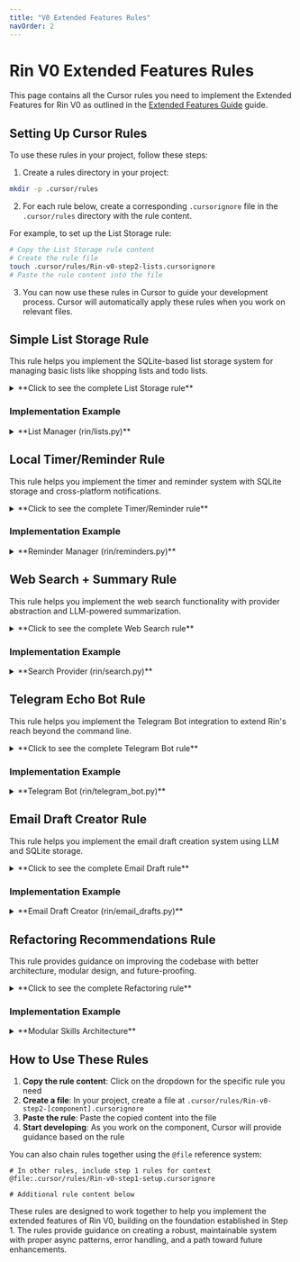 ```yaml
---
title: "V0 Extended Features Rules"
navOrder: 2
---
```


# Rin V0 Extended Features Rules

This page contains all the Cursor rules you need to implement the Extended Features for Rin V0 as outlined in the [Extended Features Guide](/v0/rin-v0-extended-features-guide) guide.

## Setting Up Cursor Rules

To use these rules in your project, follow these steps:

1. Create a rules directory in your project:
```bash
mkdir -p .cursor/rules
```

2. For each rule below, create a corresponding <code>.cursorignore</code> file in the <code>.cursor/rules</code> directory with the rule content.

For example, to set up the List Storage rule:
```bash
# Copy the List Storage rule content
# Create the rule file
touch .cursor/rules/Rin-v0-step2-lists.cursorignore
# Paste the rule content into the file
```

3. You can now use these rules in Cursor to guide your development process. Cursor will automatically apply these rules when you work on relevant files.

## Simple List Storage Rule

This rule helps you implement the SQLite-based list storage system for managing basic lists like shopping lists and todo lists.

<details>
<summary>**Click to see the complete List Storage rule**</summary>

```
# Rin V0 List Storage Rule
# This rule helps with implementing the SQLite-based list storage system

# Define which files this rule applies to
*.py
rin/lists.py
rin/cli.py
rin/core.py

# Rule content below
When helping with the Rin V0 list storage implementation:

1. Data Storage Guidelines:
   - Use SQLite via aiosqlite for async database operations
   - Create a ListManager class with a clean interface
   - Maintain a single database file (rin.db) in the user's RIN_DIR
   - Store list data in a table with proper schema
   - Store list items as a JSON string in a TEXT column
   - Use proper asyncio patterns for database operations
   - Implement proper error handling for all database operations
   - Ensure lists have unique names with UNIQUE constraint

2. Core List Operations:
   - Create list (with optional initial items)
   - Get all available lists
   - Get items in a specific list
   - Add item to a list
   - Remove item from a list
   - Delete entire list
   - All operations must be asynchronous
   - Return meaningful success/failure indicators
   - Implement proper error handling and logging

3. Command Line Interface:
   - Implement a click group called "list_cmd" (to avoid conflict with Python's list type)
   - Add subcommands for all core operations
   - Provide helpful error messages and feedback
   - Show list contents in a numbered format
   - Implement proper argument validation
   - Use appropriate Click decorators for arguments
   - Handle exceptions gracefully

4. Natural Language Processing:
   - Add a handle_list_command method to the Assistant class
   - Use regex pattern matching to identify list-related commands
   - Extract list names and item content using helper functions
   - Implement parsing for various command forms: create, show, add, remove, delete
   - Return None for non-list commands (to fall back to other handlers)
   - Provide natural conversational responses
   - Handle ambiguity with follow-up questions

5. Modular Implementation:
   - Keep list functionality in a separate module (rin/lists.py)
   - Use a clear, consistent async interface
   - Add proper type hints and docstrings
   - Include comprehensive logging
   - Follow PEP 8 guidelines
   - Use consistent naming conventions
   - Implement proper exception handling
```

</details>

### Implementation Example

<details>
<summary>**List Manager (rin/lists.py)**</summary>

```python
# rin/lists.py
import json
import aiosqlite
import asyncio
import logging
from pathlib import Path
from rin.config import RIN_DIR
from rin.logging_config import loggers
import datetime

logger = loggers.get('core', logging.getLogger('rin.lists'))

class ListManager:
    """SQLite-based list manager using aiosqlite"""
    
    def __init__(self):
        self.db_path = RIN_DIR / "rin.db" # Use the main database file
        logger.info(f"List Manager initialized, using DB at {self.db_path}")
    
    async def _init_db(self):
        """Ensure the lists table exists"""
        async with aiosqlite.connect(self.db_path) as db:
            await db.execute('''
                CREATE TABLE IF NOT EXISTS lists (
                    id INTEGER PRIMARY KEY AUTOINCREMENT,
                    name TEXT NOT NULL,
                    items TEXT NOT NULL, -- Store items as JSON string
                    created_at TEXT NOT NULL,
                    UNIQUE(name)
                )
            ''')
            await db.commit()
    
    async def get_lists(self):
        """Get all available list names"""
        await self._init_db()
        async with aiosqlite.connect(self.db_path) as db:
            cursor = await db.execute('SELECT name FROM lists')
            rows = await cursor.fetchall()
            return [row[0] for row in rows]
    
    async def create_list(self, name, items=None):
        """Create a new list with optional initial items"""
        await self._init_db()
        if items is None:
            items = []
        
        items_json = json.dumps(items)
        created_at = str(datetime.datetime.now())
        
        try:
            async with aiosqlite.connect(self.db_path) as db:
                await db.execute(
                    'INSERT INTO lists (name, items, created_at) VALUES (?, ?, ?)',
                    (name, items_json, created_at)
                )
                await db.commit()
            logger.info(f"Created list '{name}' with {len(items)} items")
            return True
        except aiosqlite.IntegrityError:
            logger.warning(f"List '{name}' already exists")
            return False
        except Exception as e:
            logger.error(f"Error creating list '{name}': {str(e)}")
            return False
    
    # Other methods (get_list, add_item, remove_item, delete_list)
```

</details>

## Local Timer/Reminder Rule

This rule helps you implement the timer and reminder system with SQLite storage and cross-platform notifications.

<details>
<summary>**Click to see the complete Timer/Reminder rule**</summary>

```
# Rin V0 Timer/Reminder Rule
# This rule helps with implementing the async timer/reminder system using SQLite and Plyer

# Define which files this rule applies to
*.py
rin/reminders.py
rin/cli.py
rin/core.py

# Rule content below
When helping with the Rin V0 timer/reminder implementation:

1. Data Storage Guidelines:
   - Use SQLite via aiosqlite for storing reminders
   - Implement a ReminderManager class with async methods
   - Create a dedicated reminders table in the main database
   - Store both timers and reminders in the same table with a type field
   - Use ISO format for date/time storage
   - Use a string ID format that identifies the timer/reminder type
   - Create an index on the due_time column for performance
   - Track completion status for reminders (0/1)

2. Async Task Management:
   - Load existing reminders from database on startup
   - Schedule active reminders via asyncio tasks
   - Store task references in a dictionary to prevent garbage collection
   - Use asyncio.create_task for background operations
   - Implement proper cancellation handling
   - Validate reminders that may have expired during downtime
   - Ensure atomic operations to prevent duplicate notifications

3. Notification System:
   - Use Plyer for cross-platform notifications
   - Implement TTS output for audio notification
   - Fall back to console output if Plyer fails
   - Implement sound playback using sounddevice
   - Mark reminders as completed after notification
   - Provide adequate error handling
   - Support both system and audio notifications

4. Command Line Interface:
   - Create a "reminder" command group
   - Implement timer command for duration-based alerts
   - Implement set command for specific time reminders
   - Support flexible time formats using dateutil.parser
   - Format dates and times in user-friendly formats
   - Implement list command to show all active reminders
   - Support cancellation by ID

5. Natural Language Processing:
   - Add handle_reminder_command method to the Assistant class
   - Parse time expressions for specific times
   - Parse duration expressions (minutes, hours)
   - Extract descriptions from commands
   - Support querying active reminders
   - Support cancelling reminders by description or ID
   - Format times in natural language responses
```

</details>

### Implementation Example

<details>
<summary>**Reminder Manager (rin/reminders.py)**</summary>

```python
# rin/reminders.py
import json
import aiosqlite
import asyncio
import datetime
import platform
import logging
import time
from pathlib import Path
from plyer import notification # Use Plyer for notifications
from rin.config import RIN_DIR
from rin.logging_config import loggers
from rin.tts import TTSInterface

logger = loggers.get('core', logging.getLogger('rin.reminders'))

class ReminderManager:
    """Manages timers and reminders using SQLite and Plyer"""
    
    def __init__(self):
        self.db_path = RIN_DIR / "rin.db"
        self.tasks = {}  # Track running asyncio tasks
        self.tts = TTSInterface.create()
        logger.info(f"Reminder Manager initialized, using DB at {self.db_path}")
        
        # Load existing reminders asynchronously in the background
        asyncio.create_task(self._load_reminders())
    
    async def _init_db(self):
        """Ensure the reminders table exists"""
        async with aiosqlite.connect(self.db_path) as db:
            await db.execute('''
                CREATE TABLE IF NOT EXISTS reminders (
                    id TEXT PRIMARY KEY, -- Use string ID for simplicity
                    type TEXT NOT NULL, -- 'timer' or 'reminder'
                    description TEXT NOT NULL,
                    created_at TEXT NOT NULL,
                    due_time TEXT NOT NULL,
                    duration_seconds INTEGER, -- Only for timers
                    completed INTEGER DEFAULT 0
                )
            ''')
            await db.execute('CREATE INDEX IF NOT EXISTS idx_reminders_due ON reminders (due_time)')
            await db.commit()
    
    # Other methods (set_timer, set_reminder, cancel_reminder, etc.)
```

</details>

## Web Search + Summary Rule

This rule helps you implement the web search functionality with provider abstraction and LLM-powered summarization.

<details>
<summary>**Click to see the complete Web Search rule**</summary>

```
# Rin V0 Web Search Rule
# This rule helps with implementing the web search and summarization system

# Define which files this rule applies to
*.py
rin/search.py
rin/cli.py
rin/core.py
rin/config.py

# Rule content below
When helping with the Rin V0 web search implementation:

1. Provider Abstraction:
   - Create an abstract SearchProvider base class with an async search method
   - Implement SerpAPISearch as the primary provider
   - Create a factory function to instantiate providers based on configuration
   - Support a fallback placeholder for when API keys are missing
   - Allow configuration via environment variables
   - Implement proper error handling for API failures
   - Ensure all network operations are asynchronous
   - Use aiohttp for HTTP requests

2. Web Search Manager:
   - Create a WebSearchManager class that uses the provider abstraction
   - Implement search_and_summarize method for LLM-enhanced results
   - Implement raw_search for basic results without summarization
   - Structure search results consistently with title, link, snippet
   - Format results for LLM summarization
   - Ensure proper error handling with meaningful error responses
   - Use LLMInterface for summarization

3. Configuration Management:
   - Add SERPAPI_KEY to configuration
   - Add SEARCH_PROVIDER setting with sensible default
   - Update .env file template
   - Use consistent config access patterns
   - Provide helpful error messages for missing credentials

4. Command Line Interface:
   - Add search command to CLI
   - Support query as positional argument
   - Add options for summary vs. raw results
   - Support configurable number of results
   - Format output in a readable way
   - Display source links
   - Show errors clearly

5. Natural Language Processing:
   - Add handle_search_command method to Assistant class
   - Use regex patterns to identify search queries
   - Support various query forms (search for, tell me about, etc.)
   - Extract the actual search query from the command
   - Format responses in a conversational way
   - Ensure proper error handling
```

</details>

### Implementation Example

<details>
<summary>**Search Provider (rin/search.py)**</summary>

```python
# rin/search.py
import os
import json
import aiohttp
import logging
import urllib.parse
from abc import ABC, abstractmethod
from rin.config import SERPAPI_KEY, SEARCH_PROVIDER
from rin.logging_config import loggers
from rin.llm import LLMInterface

logger = loggers.get('core', logging.getLogger('rin.search'))

# --- Search Provider Abstraction ---

class SearchProvider(ABC):
    """Abstract base class for search providers."""
    @abstractmethod
    async def search(self, query, num_results=5):
        """Perform search and return structured results or error dict."""
        pass

class SerpAPISearch(SearchProvider):
    """Search provider using SerpAPI."""
    def __init__(self):
        self.api_key = os.getenv("SERPAPI_KEY")
        if not self.api_key:
            raise ValueError("SERPAPI_KEY not found in environment variables.")
        logger.info("Initialized SerpAPISearch provider.")

    async def search(self, query, num_results=5):
        encoded_query = urllib.parse.quote(query)
        url = f"https://serpapi.com/search.json?q={encoded_query}&num={num_results}&api_key={self.api_key}"
        
        try:
            async with aiohttp.ClientSession() as session:
                async with session.get(url) as response:
                    if response.status != 200:
                        error_text = await response.text()
                        logger.error(f"Error from SerpAPI ({response.status}): {error_text}")
                        return {"error": f"Search API error: {response.status}"}
                    
                    data = await response.json()
                    
                    # Basic result parsing
                    if "organic_results" not in data or not data["organic_results"]:
                        return {"results": []} # Return empty list if no organic results
                        
                    results = []
                    for res in data["organic_results"][:num_results]:
                         results.append({
                            "title": res.get("title", "No title"),
                            "link": res.get("link", "#"),
                            "snippet": res.get("snippet", "No description available.")
                        })
                    return {"results": results}
                    
        except Exception as e:
            logger.error(f"Error during SerpAPI search: {str(e)}", exc_info=True)
            return {"error": f"Failed to execute search: {str(e)}"}

# More classes and methods (WebSearchManager, etc.)
```

</details>

## Telegram Echo Bot Rule

This rule helps you implement the Telegram Bot integration to extend Rin's reach beyond the command line.

<details>
<summary>**Click to see the complete Telegram Bot rule**</summary>

```
# Rin V0 Telegram Bot Rule
# This rule helps with implementing the Telegram bot integration

# Define which files this rule applies to
*.py
rin/telegram_bot.py
rin/cli.py
rin/config.py

# Rule content below
When helping with the Rin V0 Telegram bot implementation:

1. Telegram Bot Setup:
   - Use python-telegram-bot library (v20+)
   - Create a RinTelegramBot class for integration
   - Read token from TELEGRAM_BOT_TOKEN environment variable
   - Add token to config with appropriate placeholders
   - Properly handle missing token cases
   - Create an instance of Assistant for query processing
   - Initialize bot with error handling

2. Command Handlers:
   - Implement /start command handler
   - Implement /help command handler
   - Create general message handler for all text messages
   - Use async pattern for all handlers
   - Support markdown formatting in responses
   - Show typing indicator during processing
   - Add proper error handling

3. Assistant Integration:
   - Process incoming messages via Assistant.process_query
   - Extract text response from result dictionary
   - Ensure proper error handling if Assistant fails
   - Log all incoming messages and responses
   - Pass user ID along with messages for future personalization

4. Command Line Interface:
   - Add telegram command to CLI
   - Run the bot until terminated (KeyboardInterrupt)
   - Show startup/shutdown messages
   - Handle interruption gracefully
   - Provide clear error messages

5. Documentation:
   - Include usage instructions in docstrings
   - Explain how to create a bot with @BotFather
   - Document environment variable requirements
   - Explain bot commands and capabilities
   - Include sample commands
```

</details>

### Implementation Example

<details>
<summary>**Telegram Bot (rin/telegram_bot.py)**</summary>

```python
# rin/telegram_bot.py
import os
import asyncio
import logging
from telegram import Update
from telegram.ext import ApplicationBuilder, ContextTypes, CommandHandler, MessageHandler, filters
from rin.core import Assistant
from rin.config import TELEGRAM_BOT_TOKEN
from rin.logging_config import loggers

logger = loggers.get('core', logging.getLogger('rin.telegram'))

class RinTelegramBot:
    """Telegram bot integration for Rin"""
    
    def __init__(self):
        self.token = os.getenv("TELEGRAM_BOT_TOKEN")
        if not self.token:
            logger.warning("TELEGRAM_BOT_TOKEN not found. Telegram bot functionality disabled.")
            return
        
        self.assistant = Assistant()
        logger.info("Telegram Bot initialized")
    
    async def start(self):
        """Start the Telegram bot"""
        if not self.token:
            logger.error("Cannot start Telegram bot: No token provided")
            return False
        
        try:
            # Create the application
            application = ApplicationBuilder().token(self.token).build()
            
            # Add handlers
            application.add_handler(CommandHandler("start", self.start_command))
            application.add_handler(CommandHandler("help", self.help_command))
            application.add_handler(MessageHandler(filters.TEXT & ~filters.COMMAND, self.handle_message))
            
            # Start the bot
            await application.initialize()
            await application.start()
            await application.run_polling()
            
            return True
        except Exception as e:
            logger.error(f"Error starting Telegram bot: {str(e)}")
            return False
    
    # Command handlers (start_command, help_command, handle_message)
```

</details>

## Email Draft Creator Rule

This rule helps you implement the email draft creation system using LLM and SQLite storage.

<details>
<summary>**Click to see the complete Email Draft rule**</summary>

```
# Rin V0 Email Draft Rule
# This rule helps with implementing the email draft creation system

# Define which files this rule applies to
*.py
rin/email_drafts.py
rin/cli.py
rin/core.py

# Rule content below
When helping with the Rin V0 email draft implementation:

1. Data Storage Guidelines:
   - Use SQLite via aiosqlite for storing email drafts
   - Create an EmailDraftCreator class with async methods
   - Create email_drafts table with appropriate schema
   - Store all relevant email metadata and content
   - Use a unique string ID format with timestamp
   - Store creation timestamp for sorting
   - Store original prompt for reference
   - Use proper asyncio patterns for database operations

2. Email Generation:
   - Use LLMInterface to generate email content
   - Support different tones (professional, friendly, formal, etc.)
   - Structure prompts to get well-formatted emails
   - Keep from/to/subject out of the email body
   - Include proper paragraphs and formatting
   - Include proper greeting and signature
   - Ensure proper error handling during generation

3. Draft Management:
   - Create drafts with recipient, subject, content
   - List all saved drafts with metadata
   - Get a specific draft by ID
   - Delete drafts by ID
   - Format dates and times in user-friendly way
   - Implement proper error handling
   - Return meaningful success/failure indicators

4. Command Line Interface:
   - Create an "email" command group
   - Implement draft command for creating emails
   - Support --to, --subject, and --tone options
   - Implement list command to show all drafts
   - Implement show command to view a specific draft
   - Implement delete command to remove drafts
   - Format output for readability

5. Natural Language Processing:
   - Add handle_email_command method to Assistant class
   - Parse email creation requests with regex
   - Extract recipient, subject, and tone information
   - Support listing drafts via natural language
   - Format email responses conversationally
   - Return the generated email content
   - Include draft ID in responses
```

</details>

### Implementation Example

<details>
<summary>**Email Draft Creator (rin/email_drafts.py)**</summary>

```python
# rin/email_drafts.py
import os
import json
import aiosqlite
import asyncio
import datetime
import logging
from pathlib import Path
from rin.config import RIN_DIR
from rin.logging_config import loggers
from rin.llm import LLMInterface

logger = loggers.get('core', logging.getLogger('rin.email'))

class EmailDraftCreator:
    """Create and manage email drafts using SQLite"""
    
    def __init__(self):
        self.db_path = RIN_DIR / "rin.db"
        self.llm = LLMInterface.create()
        logger.info(f"Email Draft Creator initialized, using DB at {self.db_path}")

    async def _init_db(self):
        """Ensure the email_drafts table exists"""
        async with aiosqlite.connect(self.db_path) as db:
            await db.execute('''
                CREATE TABLE IF NOT EXISTS email_drafts (
                    id TEXT PRIMARY KEY,
                    recipient TEXT NOT NULL,
                    subject TEXT NOT NULL,
                    content TEXT NOT NULL,
                    created_at TEXT NOT NULL,
                    tone TEXT,
                    prompt TEXT
                )
            ''')
            await db.commit()
    
    # Other methods (create_draft, get_drafts, get_draft, delete_draft, _generate_email_content)
```

</details>

## Refactoring Recommendations Rule

This rule provides guidance on improving the codebase with better architecture, modular design, and future-proofing.

<details>
<summary>**Click to see the complete Refactoring rule**</summary>

```
# Rin V0 Refactoring Recommendations Rule
# This rule provides guidance on improvements for a more robust implementation

# Define which files this rule applies to
*.py
rin/*.py
tests/*.py
pyproject.toml
setup.py

# Rule content below
When helping with Rin V0 refactoring:

1. Package & Dependency Improvements:
   - Replace setup.py with pyproject.toml
   - Consider Poetry or Hatch for dependency management
   - Create clean abstraction interfaces for external services
   - Make all provider implementations interchangeable
   - Ensure SQLite is used consistently for all persistent storage
   - Standardize error handling and response formats
   - Use abstract base classes and dependency injection

2. Async Architecture Improvements:
   - Ensure all I/O operations are non-blocking
   - Use asyncio.create_task for background operations
   - Implement proper task tracking and cleanup
   - Use loop.run_in_executor for CPU-bound operations
   - Handle task cancellation gracefully
   - Implement proper error propagation
   - Use async context managers consistently

3. Modular Skills Architecture:
   - Create a skills/ directory with modular capabilities
   - Implement a Skill base class with can_handle and handle methods
   - Convert existing handlers to skill implementations
   - Update process_query to try each skill in sequence
   - Fall back to general LLM for unhandled queries
   - Make skills easily discoverable and extensible
   - Support skill prioritization

4. Cross-Platform Enhancements:
   - Use Plyer for notifications on all platforms
   - Implement audio playback with fallbacks
   - Standardize path handling
   - Make all features work on Windows, macOS, and Linux
   - Add platform-specific optimizations when needed
   - Test on multiple platforms

5. Vendor Lock-In Prevention:
   - Abstract all external API providers
   - Create factory functions based on configuration
   - Support open-source alternatives to proprietary services
   - Add local Ollama support as LLM alternative
   - Consider self-hosted alternatives for search
   - Make all components replaceable
   - Implement graceful degradation

6. Developer Quality-of-Life:
   - Add type hints throughout the codebase
   - Create unit tests for core components
   - Implement continuous integration
   - Add comprehensive docstrings
   - Create developer documentation
   - Implement logging throughout
   - Set up pre-commit hooks for linting and formatting
```

</details>

### Implementation Example

<details>
<summary>**Modular Skills Architecture**</summary>

```python
# rin/skills/base.py
from abc import ABC, abstractmethod
import logging
from rin.logging_config import loggers

logger = loggers.get('skills', logging.getLogger('rin.skills'))

class Skill(ABC):
    """Base class for assistant skills"""
    
    @abstractmethod
    async def can_handle(self, query):
        """Return True if this skill can handle the query"""
        pass
        
    @abstractmethod
    async def handle(self, query):
        """Process query and return response"""
        pass

# rin/skills/list_skill.py
import re
from rin.skills.base import Skill
from rin.lists import ListManager

class ListSkill(Skill):
    """Skill for handling list-related queries"""
    
    async def can_handle(self, query):
        """Check if query is list-related"""
        query = query.lower()
        list_indicators = [
            "list", "shopping list", "todo list", 
            "create a list", "show my lists", "add to list"
        ]
        return any(indicator in query for indicator in list_indicators)
        
    async def handle(self, query):
        """Handle list-related queries"""
        # Implementation from handle_list_command in core.py
        # ...

# rin/core.py
async def process_query(self, query, respond_with_voice=False):
    """Process with modular skills architecture"""
    # Try each skill until one can handle it
    for skill in self.skills:
        if await skill.can_handle(query):
            response = await skill.handle(query)
            if response:
                return await self._format_response(response, respond_with_voice)

    # Fall back to general LLM if no skill matches
    logger.info("No specific skill handled the query, falling back to LLM.")
    response = await self.llm.generate_response(query)
    await self.storage.save_interaction(query, response)
    return await self._format_response(response, respond_with_voice)
```

</details>

## How to Use These Rules

1. **Copy the rule content**: Click on the dropdown for the specific rule you need
2. **Create a file**: In your project, create a file at <code>.cursor/rules/Rin-v0-step2-[component].cursorignore</code>
3. **Paste the rule**: Paste the copied content into the file
4. **Start developing**: As you work on the component, Cursor will provide guidance based on the rule

You can also chain rules together using the <code>@file</code> reference system:

```
# In other rules, include step 1 rules for context
@file:.cursor/rules/Rin-v0-step1-setup.cursorignore

# Additional rule content below
```

These rules are designed to work together to help you implement the extended features of Rin V0, building on the foundation established in Step 1. The rules provide guidance on creating a robust, maintainable system with proper async patterns, error handling, and a path toward future enhancements.
